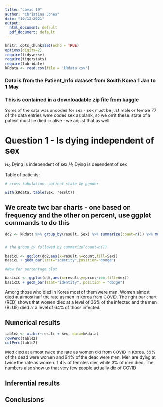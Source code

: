 ```yaml
---
title: "covid 19"
author: "Christina Jones"
date: "10/12/2021"
output:
  html_document: default
  pdf_document: default
---
```


```r
knitr::opts_chunk$set(echo = TRUE)
options(digits=2)
require(tidyverse)
require(tigerstats)
require(lubridate)
kRdata <- read.csv(file = 'kRdata.csv')
```
### Data is from the Patient_Info dataset from South Korea 1 Jan to 1 May 
### This is contained in a downloadable zip file from kaggle

Some of the data was uncoded for sex - sex must be just male or female
77 of the data entries were coded sex  as blank, so we omit these.
state of a patient must be died or alive - we adjust that as well   
  
# Question 1 - Is dying independent of sex

$H_0$ Dying is independent of sex
$H_1$ Dying is dependent of sex


Table of patients:
```r

# cross tabulation, patient state by gender

with(kRdata, table(Sex, result))

```

## We create two bar charts - one based on frequency and the other on percent, use ggplot commands to do this

```r
dd2 <- kRdata %>% group_by(result, Sex) %>% summarize(count=n()) %>% mutate(prcnt=count/sum(count))


# the group_by followed by summarize(count=n())

basicC <- ggplot(dd2,aes(x=result,y=count,fill=Sex))
basicC + geom_bar(stat="identity",position="dodge")

#Now for percentage plot

basicCC <- ggplot(dd2,aes(x=result,y=prcnt*100,fill=Sex)) 
basicCC + geom_bar(stat="identity", position = "dodge")
```

Among those who died in Korea most of them were men. Women almost died at almost half the rate as men in Korea from COVID. The right bar chart (RED) shows that women died at a level of 36% of the infected and the men (BLUE) died at a level of 64% of those infected. 

  

## Numerical results

```r
table2 <- xtabs(~result + Sex, data=kRdata)
rowPerc(table2)
colPerc(table2)
```

Med died at almost twice the rate as women did from COVID in Korea. 36% of the dead were women and 64% of the dead were men. Men are dying at twice the rate as women. 
1.4% of females died while 3% of men died. 
The numbers also show us that very few people actually die of COVID

## Inferential results 






## Conclusions

